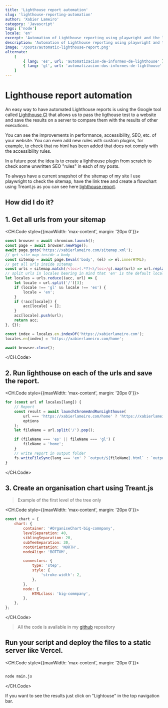 ```yaml
---
title: 'Lighthouse report automation'
slug: 'lighthouse-reporting-automation'
author: 'Xabier Lameiro'
category: 'Javascript'
tags: ['node']
locale: 'en'
excerpt: 'Automation of Lighthouse reporting using playwright and the lightouse api on a deployed website in a real example'
description: 'Automation of Lighthouse reporting using playwright and the lightouse api on a deployed website in a real example'
image: '/posts/automatic-lighthouse-report.png'
alternate:
    [
        { lang: 'es', url: 'automatizacion-de-informes-de-lighthouse' },
        { lang: 'gl', url: 'automatizacion-dos-informes-de-lighthouse' },
    ]
---
```


# Lighthouse report automation

<Date date="01-24-2023" />

<GoogleAdsense slot="6172794554" horizontal />

An easy way to have automated Lighthouse reports is using the Google tool called [Lighthouse CI](https://github.com/GoogleChrome/lighthouse 'Ligthouse repository') that allows us to pass the ligthouse test to a website and save the results on a server to compare them with the results of other executions.

You can see the improvements in performance, accessibility, SEO, etc. of your website. You can even add new rules with custom plugins, for example, to check that no html has been added that does not comply with the accessibility rules.

In a future post the idea is to create a lighthouse plugin from scratch to check some unwritten SEO "rules" in each of my posts.

To always have a current snapshot of the sitemap of my site I use playwright to check the sitemap, have the link tree and create a flowchart using Treant.js as you can see here [lighthouse report](https://lighthouse.xabierlameiro.com 'Lighthouse report example').

## How did I do it?

## 1. Get all urls from your sitemap

<CH.Code style={{maxWidth: 'max-content', margin: '20px 0'}}>

```js main.js
const browser = await chromium.launch();
const page = await browser.newPage();
await page.goto('https://xabierlameiro.com/sitemap.xml');
// get site map inside a body
const sitemap = await page.$eval('body', (el) => el.innerHTML);
// get all urls inside sitemap
const urls = sitemap.match(/<loc>(.*?)<\/loc>/g).map((url) => url.replace(/<\/?loc>/g, ''));
// split urls in locales bearing in mind that 'en' is the default locale and it's not included in the url
let locales = urls.reduce((acc, url) => {
    let locale = url.split('/')[3];
    if (locale !== 'gl' && locale !== 'es') {
        locale = 'en';
    }
    if (!acc[locale]) {
        acc[locale] = [];
    }
    acc[locale].push(url);
    return acc;
}, {});

const index = locales.en.indexOf('https://xabierlameiro.com');
locales.en[index] = 'https://xabierlameiro.com/home';

await browser.close();
```

</CH.Code>

## 2. Run lighthouse on each of the urls and save the report.

<CH.Code style={{maxWidth: 'max-content', margin: '20px 0'}}>

```js main.js
for (const url of locales[lang]) {
    // Report
    const result = await launchChromeAndRunLighthouse(
        url === 'https://xabierlameiro.com/home' ? 'https://xabierlameiro.com' : url,
        options
    );
    let fileName = url.split('/').pop();

    if (fileName === 'es' || fileName === 'gl') {
        fileName = 'home';
    }
    // write report in output folder
    fs.writeFileSync(lang === 'en' ? `output/${fileName}.html` : `output/${lang}/${fileName}.html`, result.report);
}
```

</CH.Code>

## 3. Create an organisation chart using Treant.js

> Example of the first level of the tree only

<CH.Code style={{maxWidth: 'max-content', margin: '20px 0'}}>

```js main.js
const chart = {
    chart: {
        container: '#OrganiseChart-big-commpany',
        levelSeparation: 40,
        siblingSeparation: 20,
        subTeeSeparation: 30,
        rootOrientation: 'NORTH',
        nodeAlign: 'BOTTOM',

        connectors: {
            type: 'step',
            style: {
                'stroke-width': 2,
            },
        },
        node: {
            HTMLclass: 'big-commpany',
        },
    },
};
```

</CH.Code>

> All the code is available in my [github](https://github.com/xabierlameiro/lighthouse-report/blob/master/main.js 'Link to github repository') repository

## Run your script and deploy the files to a static server like Vercel.

<CH.Code style={{maxWidth: 'max-content', margin: '20px 0'}}>

```bash

node main.js

```

</CH.Code>

If you want to see the results just click on "Lightouse" in the top navigation bar.
